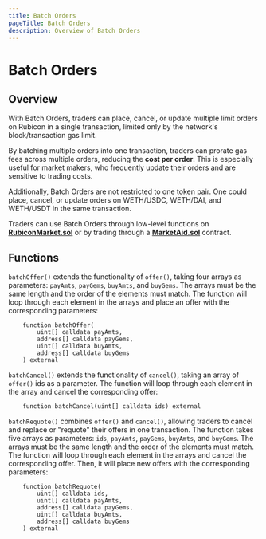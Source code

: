 ```yaml
---
title: Batch Orders
pageTitle: Batch Orders
description: Overview of Batch Orders
---
```


# Batch Orders

## Overview
 
With Batch Orders, traders can place, cancel, or update multiple limit orders on Rubicon in a single transaction, limited only by the network's block/transaction gas limit. 

By batching multiple orders into one transaction, traders can prorate gas fees across multiple orders, reducing the **cost per order**. This is especially useful for market makers, who frequently update their orders and are sensitive to trading costs.

Additionally, Batch Orders are not restricted to one token pair. One could place, cancel, or update orders on WETH/USDC, WETH/DAI, and WETH/USDT in the same transaction.

Traders can use Batch Orders through low-level functions on [**RubiconMarket.sol**](/protocol/rubicon-market/contract-overview) or by trading through a [**MarketAid.sol**](/protocol/rubicon-market/market-aid) contract.

## Functions

`batchOffer()` extends the functionality of `offer()`, taking four arrays as parameters:  `payAmts`, `payGems`, `buyAmts`, and `buyGems`. The arrays must be the same length and the order of the elements must match. The function will loop through each element in the arrays and place an offer with the corresponding parameters:

```solidity copy
    function batchOffer(
        uint[] calldata payAmts,
        address[] calldata payGems,
        uint[] calldata buyAmts,
        address[] calldata buyGems
    ) external
```

`batchCancel()` extends the functionality of `cancel()`, taking an array of `offer()` ids as a parameter. The function will loop through each element in the array and cancel the corresponding offer:


```solidity copy
    function batchCancel(uint[] calldata ids) external
```


`batchRequote()` combines `offer()` and `cancel()`, allowing traders to cancel and replace or "requote" their offers in one transaction. The function takes five arrays as parameters: `ids`, `payAmts`, `payGems`, `buyAmts`, and `buyGems`. The arrays must be the same length and the order of the elements must match. The function will loop through each element in the arrays and cancel the corresponding offer. Then, it will place new offers with the corresponding parameters:


```solidity copy
    function batchRequote(
        uint[] calldata ids,
        uint[] calldata payAmts,
        address[] calldata payGems,
        uint[] calldata buyAmts,
        address[] calldata buyGems
    ) external
```

